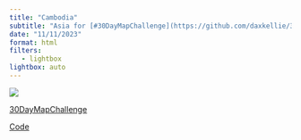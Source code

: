 ```yaml
---
title: "Cambodia"
subtitle: "Asia for [#30DayMapChallenge](https://github.com/daxkellie/30DayMapChallenge2023)"
date: "11/11/2023"
format: html
filters:
   - lightbox
lightbox: auto
---
```



![](cambodia.png)

[30DayMapChallenge](https://github.com/daxkellie/30DayMapChallenge2023)

:::{.column-margin}

[Code](https://github.com/daxkellie/30DayMapChallenge2023/blob/main/scripts/cambodia.R)

:::

